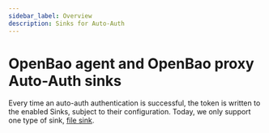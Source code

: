 ```yaml
---
sidebar_label: Overview
description: Sinks for Auto-Auth
---
```


# OpenBao agent and OpenBao proxy Auto-Auth sinks

Every time an auto-auth authentication is successful, the token is written to the
enabled Sinks, subject to their configuration. Today, we only support one
type of sink, [file sink](/docs/agent-and-proxy/autoauth/sinks/file).
